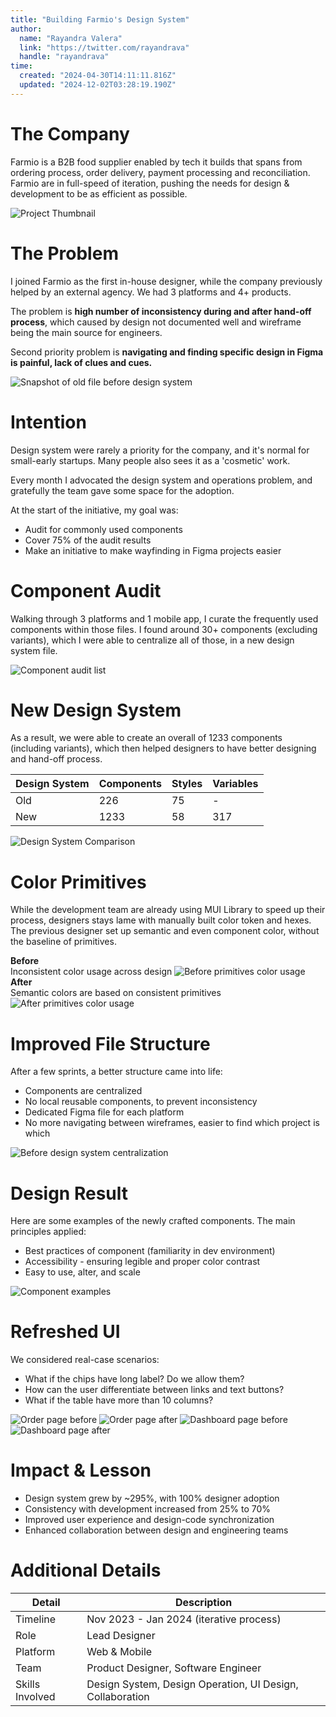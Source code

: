 ```yaml
---
title: "Building Farmio's Design System"
author: 
  name: "Rayandra Valera"
  link: "https://twitter.com/rayandrava"
  handle: "rayandrava"
time:
  created: "2024-04-30T14:11:11.816Z"
  updated: "2024-12-02T03:28:19.190Z"
---
```



# The Company

Farmio is a B2B food supplier enabled by tech it builds that spans from ordering process, order delivery, payment processing and reconciliation. Farmio are in full-speed of iteration, pushing the needs for design & development to be as efficient as possible.

<Image 
  src="/farmiods/farmiodsthumbnail.png" 
  alt="Project Thumbnail" 
  caption="Farmio Design System Overview"
  width={1416} height={1062}
/>

# The Problem

I joined Farmio as the first in-house designer, while the company previously helped by an external agency. We had 3 platforms and 4+ products.

The problem is **high number of inconsistency during and after hand-off process**, which caused by design not documented well and wireframe being the main source for engineers.

Second priority problem is **navigating and finding specific design in Figma is painful, lack of clues and cues.**

<Image 
  src="/farmiods/attachment 1.png" 
  alt="Snapshot of old file before design system" 
  caption="Multiple platforms designed in one wireframe file"
  width={1416} height={1062}
/>

# Intention

Design system were rarely a priority for the company, and it's normal for small-early startups. Many people also sees it as a 'cosmetic' work.

Every month I advocated the design system and operations problem, and gratefully the team gave some space for the adoption.

At the start of the initiative, my goal was:

- Audit for commonly used components
- Cover 75% of the audit results
- Make an initiative to make wayfinding in Figma projects easier

# Component Audit

Walking through 3 platforms and 1 mobile app, I curate the frequently used components within those files. I found around 30+ components (excluding variants), which I were able to centralize all of those, in a new design system file.

<Image 
  src="/farmiods/attachment 2.png" 
  alt="Component audit list" 
  caption="Component audit list completed at the end of the project"
  width={1416} height={1062}
/>

# New Design System

As a result, we were able to create an overall of 1233 components (including variants), which then helped designers to have better designing and hand-off process.

| Design System | Components | Styles | Variables |
|--------------|------------|--------|-----------|
| Old | 226 | 75 | - |
| New | 1233 | 58 | 317 |

<Image 
  src="/farmiods/attachment 3.png" 
  alt="Design System Comparison" 
  caption="Comparison between old and new design system"
  width={1416} height={1062}
/>

# Color Primitives

While the development team are already using MUI Library to speed up their process, designers stays lame with manually built color token and hexes. The previous designer set up semantic and even component color, without the baseline of primitives.


**Before**  
Inconsistent color usage across design
    <Image 
      src="/farmiods/attachmente 4.png" 
      alt="Before primitives color usage"
      width={1416} height={1062}
    />
**After**  
Semantic colors are based on consistent primitives
    <Image 
      src="/farmiods/attachmente 4a.png" 
      alt="After primitives color usage"
      width={1416} height={1062}
    />


# Improved File Structure

After a few sprints, a better structure came into life:

- Components are centralized
- No local reusable components, to prevent inconsistency
- Dedicated Figma file for each platform
- No more navigating between wireframes, easier to find which project is which

<Image 
  src="/farmiods/attachment 6.png" 
  alt="Before design system centralization" 
  caption="Component list before and after centralization"
  width={1416} height={1062}
/>

# Design Result

Here are some examples of the newly crafted components. The main principles applied:

- Best practices of component (familiarity in dev environment)
- Accessibility - ensuring legible and proper color contrast
- Easy to use, alter, and scale

<Image 
  src="/farmiods/attachmente 7.png" 
  alt="Component examples" 
  caption="Snapshot of new components"
  width={1416} height={1062}
/>

# Refreshed UI

We considered real-case scenarios:

- What if the chips have long label? Do we allow them?
- How can the user differentiate between links and text buttons?
- What if the table have more than 10 columns?

<Image 
  src="/farmiods/attachmente 8a.png" 
  alt="Order page before" 
  caption="Before new design system"
  width={1416} height={1062}
/>
<Image 
  src="/farmiods/attachmente 8a1.png" 
  alt="Order page after" 
  caption="After new design system"
  width={1416} height={1062}
/>
<Image 
  src="/farmiods/attachmente 8b.png" 
  alt="Dashboard page before" 
  caption="Before new design system"
  width={1416} height={1062}
/>
<Image 
  src="/farmiods/attachmente 8b1.png" 
  alt="Dashboard page after" 
  caption="After new design system"
  width={1416} height={1062}
/>


# Impact & Lesson

- Design system grew by ~295%, with 100% designer adoption
- Consistency with development increased from 25% to 70%
- Improved user experience and design-code synchronization
- Enhanced collaboration between design and engineering teams



# Additional Details

| Detail | Description |
|--------|-------------|
| Timeline | Nov 2023 - Jan 2024 (iterative process)|
| Role | Lead Designer |
| Platform | Web & Mobile |
| Team | Product Designer, Software Engineer |
| Skills Involved | Design System, Design Operation, UI Design, Collaboration |